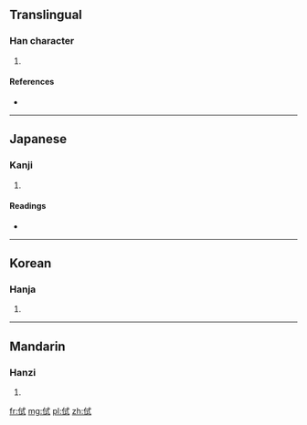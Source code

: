 ==Translingual==

===Han character===
{{Han char|rn=9|rad=人|as=06|sn=8|four=|canj=人戈心一 (OIPM)}}

# {{defn|Han|sort=人06}}

====References====
* {{Han ref|kx=0102.140|dkj=00603|dj=0216.120|hdz=10143.130|uh=4F99|ud=20377}}

----

==Japanese==

===Kanji===
{{ja-kanji|grade=|rs=人06}}

# {{defn|lang=ja|sort=人06}}

====Readings====
* {{ja-readings|on=[[ちょく]] (choku), [[ちき]] (chiki)|kun=[[おそれる]] (osoreru)}}

----

==Korean==

===Hanja===
{{ko-hanja|hangeul=칙|rv=chik|mr=ch'ik}}

# {{defn|lang=ko|sort=人06}}

----

==Mandarin==

===Hanzi===
{{cmn-hanzi|pin=[[chì]] ([[chi4]])|wg=ch'ih<sup>4</sup>}}

# {{defn|lang=cmn|sort=人06}}

[[fr:侙]]
[[mg:侙]]
[[pl:侙]]
[[zh:侙]]